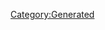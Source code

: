 {{Database/Music/MusicInfo
 |ID=132
 |Cov=133
 |Cd=4
 |Nam=126
 |Div=126
 |Ma=1
 |SerieId=3
 |SerieLogoId=3
 |WavId=133
 |VariationId=0
 |Dsc=126
 |Strt=10
 |ValkyrieBattle=1
 |ValkyrieIntro=1
 |ValkyrieIntroSky=1
 |DivaSolo=1
 |DivaMulti=1
 |Exp=1
}}
[[Category:Generated]]

